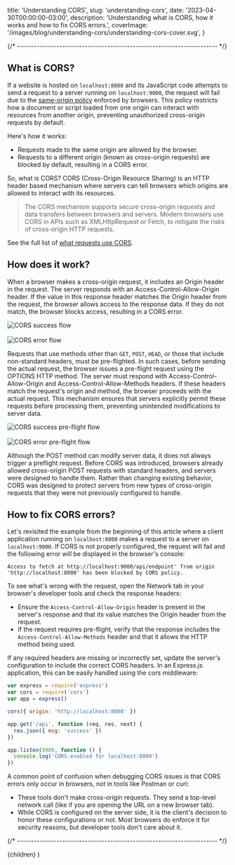   title: 'Understanding CORS',
  slug: 'understanding-cors',
  date: '2023-04-30T00:00:00-03:00',
  description:
    'Understanding what is CORS, how it works and how to fix CORS errors.',
  coverImage: '/images/blog/understanding-cors/understanding-cors-cover.svg',
}


{/* ----------------------------------------------------------------------- */}

## What is CORS?

If a website is hosted on `localhost:8000` and its JavaScript code attempts to send a request to a server running on `localhost:9000`, the request will fail due to the [same-origin policy](https://developer.mozilla.org/en-US/docs/Web/Security/Same-origin_policy) enforced by browsers. This policy restricts how a document or script loaded from one origin can interact with resources from another origin, preventing unauthorized cross-origin requests by default.

Here's how it works:

- Requests made to the same origin are allowed by the browser.
- Requests to a different origin (known as cross-origin requests) are blocked by default, resulting in a CORS error.

So, what is CORS? CORS (Cross-Origin Resource Sharing) is an HTTP header based mechanism where servers can tell browsers which origins are allowed to interact with its resources.

> The CORS mechanism supports secure cross-origin requests and data transfers between browsers and servers. Modern browsers use CORS in APIs such as XMLHttpRequest or Fetch, to mitigate the risks of cross-origin HTTP requests.

See the full list of [what requests use CORS](https://developer.mozilla.org/en-US/docs/Web/HTTP/CORS#what_requests_use_cors).

## How does it work?

When a browser makes a cross-origin request, it includes an Origin header in the request. The server responds with an Access-Control-Allow-Origin header. If the value in this response header matches the Origin header from the request, the browser allows access to the response data. If they do not match, the browser blocks access, resulting in a CORS error.

<div className="flex justify-center items-center rounded-md bg-[#2f3340] px-2">
  <img
    src="/images/blog/understanding-cors/understanding-cors-1.svg"
    alt="CORS success flow"
  />
</div>
<br />
<div className="flex justify-center items-center rounded-md bg-[#2f3340] px-2">
  <img
    src="/images/blog/understanding-cors/understanding-cors-2.svg"
    alt="CORS error flow"
  />
</div>

Requests that use methods other than `GET`, `POST`, `HEAD`, or those that include non-standard headers, must be pre-flighted. In such cases, before sending the actual request, the browser issues a pre-flight request using the OPTIONS HTTP method. The server must respond with Access-Control-Allow-Origin and Access-Control-Allow-Methods headers. If these headers match the request's origin and method, the browser proceeds with the actual request. This mechanism ensures that servers explicitly permit these requests before processing them, preventing unintended modifications to server data.

<div className="flex justify-center items-center rounded-md bg-[#2f3340] px-2">
  <img
    src="/images/blog/understanding-cors/understanding-cors-3.svg"
    alt="CORS success pre-flight flow"
  />
</div>
<br />
<div className="flex justify-center items-center rounded-md bg-[#2f3340] px-2">
  <img
    src="/images/blog/understanding-cors/understanding-cors-4.svg"
    alt="CORS error pre-flight flow"
  />
</div>

Although the POST method can modify server data, it does not always trigger a preflight request. Before CORS was introduced, browsers already allowed cross-origin POST requests with standard headers, and servers were designed to handle them. Rather than changing existing behavior, CORS was designed to protect servers from new types of cross-origin requests that they were not previously configured to handle.

## How to fix CORS errors?

Let's revisited the example from the beginning of this article where a client application running on `localhost:8000` makes a request to a server on `localhost:9000`. If CORS is not properly configured, the request will fail and the following error will be displayed in the browser's console:

```text
Access to fetch at http://localhost:9000/api/endpoint' from origin
'http://localhost:8000' has been blocked by CORS policy.
```

To see what's wrong with the request, open the Network tab in your browser's developer tools and check the response headers:

- Ensure the `Access-Control-Allow-Origin` header is present in the server's response and that its value matches the Origin header from the request.
- If the request requires pre-flight, verify that the response includes the `Access-Control-Allow-Methods` header and that it allows the HTTP method being used.

If any required headers are missing or incorrectly set, update the server's configuration to include the correct CORS headers. In an Express.js application, this can be easily handled using the cors middleware:

```js {5} showLineNumbers
var express = require('express')
var cors = require('cors')
var app = express()

cors({ origin: 'http://localhost:8000' })

app.get('/api', function (req, res, next) {
  res.json({ msg: 'success' })
})

app.listen(9000, function () {
  console.log('CORS-enabled for localhost:8000')
})
```

A common point of confusion when debugging CORS issues is that CORS errors only occur in browsers, not in tools like Postman or curl:

- These tools don't make cross-origin requests. They send a top-level network call (like if you are opening the URL on a new browser tab).
- While CORS is configured on the server side, it is the client's decision to honor these configurations or not. Most browsers do enforce it for security reasons, but developer tools don't care about it.

{/* ----------------------------------------------------------------------- */}

  <ArticleLayout meta={meta}>{children}</ArticleLayout>
)

